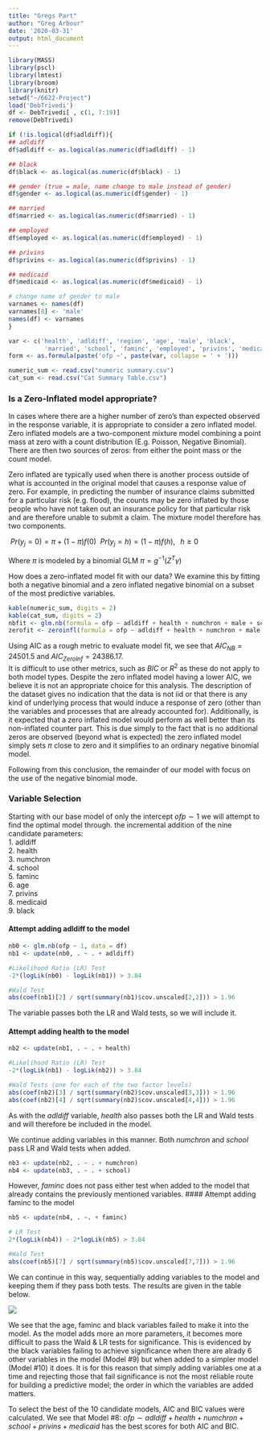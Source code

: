 ```yaml
---
title: "Gregs Part"
author: "Greg Arbour"
date: '2020-03-31'
output: html_document
---
```


```r
library(MASS)
library(pscl)
library(lmtest)
library(broom)
library(knitr)
setwd("~/6622-Project")
load('DebTrivedi')
df <- DebTrivedi[ , c(1, 7:19)]
remove(DebTrivedi)

if (!is.logical(df$adldiff)){
## adldiff
df$adldiff <- as.logical(as.numeric(df$adldiff) - 1)

## black
df$black <- as.logical(as.numeric(df$black) - 1)

## gender (true = male, name change to male instead of gender)
df$gender <- as.logical(as.numeric(df$gender) - 1)

## married
df$married <- as.logical(as.numeric(df$married) - 1)

## employed 
df$employed <- as.logical(as.numeric(df$employed) - 1)

## privins 
df$privins <- as.logical(as.numeric(df$privins) - 1)

## medicaid 
df$medicaid <- as.logical(as.numeric(df$medicaid) - 1)

# change name of gender to male
varnames <- names(df)
varnames[8] <- 'male'
names(df) <- varnames
}

var <- c('health', 'adldiff', 'region', 'age', 'male', 'black', 
          'married', 'school', 'faminc', 'employed', 'privins', 'medicaid')
form <- as.formula(paste('ofp ~', paste(var, collapse = ' + ')))

numeric_sum <- read.csv("numeric summary.csv")
cat_sum <- read.csv("Cat Summary Table.csv")
```

### Is a Zero-Inflated model appropriate?
In cases where there are a higher number of zero's than expected observed in the response variable, it is appropriate to consider a zero inflated model. Zero inflated models are a two-component mixture model combining a point mass at zero with a count distribution (E.g. Poisson, Negative Binomial). There are then two sources of zeros: from either the point mass or the count model. 

Zero inflated are typically used when there is another process outside of what is accounted in the original model that causes a response value of zero.
For example, in predicting the number of insurance claims submitted for a particular risk (e.g. flood), the counts may be zero inflated by those people who have not taken out an insurance policy for that particular risk and are therefore unable to submit a claim. The mixture model therefore has two components.

$\ Pr(y_{j} = 0) = \pi + (1-\pi)f(0)$
$\ Pr(y_{j} = h) = (1-\pi)f(h), \;\;\;h \ge 0$

Where $\pi$ is modeled by a binomial GLM $\pi = g^{-1}(Z^{T}\gamma)$

How does a zero-inflated model fit with our data? We examine this by fitting both a negative binomial and a zero inflated negative binomial on a subset of the most predictive variables.

```r
kable(numeric_sum, digits = 2)
kable(cat_sum, digits = 2)
nbfit <- glm.nb(formula = ofp ~ adldiff + health + numchron + male + school, data = df)
zerofit <- zeroinfl(formula = ofp ~ adldiff + health + numchron + male + school , data = df, dist = 'negbin')

```
Using AIC as a rough metric to evaluate model fit, we see that $AIC_{NB} = 24501.5$ and $AIC_{Zero Inf} =24386.17$.  
It is difficult to use other metrics, such as  $BIC$ or $R^2$ as these do not apply to both model types. Despite the zero inflated model having a lower AIC, we believe it is not an appropriate choice for this analysis. The description of the dataset gives no indication that the data is not iid or that there is any kind of underlying process that would induce a response of zero (other than the variables and processes that are already accounted for). Additionally, is it expected that a zero inflated model would perform as well better than its non-inflated counter part. This is due simply to the fact that is no additional zeros are observed (beyond what is expected) the zero inflated model simply sets $\pi$ close to zero and it simplifies to an ordinary negative binomial model.

Following from this conclusion, the remainder of our model with focus on the use of the negative binomial mode.

### Variable Selection 
Starting with our base model of only the intercept $ofp \sim 1$ we will attempt to find the optimal model through. the incremental addition of the nine candidate parameters:  
1. adldiff  
2. health  
3. numchron  
4. school  
5. faminc  
6. age  
7. privins  
8. medicaid  
9. black  


#### Attempt adding adldiff to the model
```r
nb0 <- glm.nb(ofp ~ 1, data = df)
nb1 <- update(nb0, . ~ . + adldiff)

#Likelihood Ratio (LR) Test
-2*(logLik(nb0) - logLik(nb1)) > 3.84

#Wald Test
abs(coef(nb1)[2] / sqrt(summary(nb1)$cov.unscaled[2,2])) > 1.96
```
The variable passes both the LR and Wald tests, so we will include it.

#### Attempt adding health to the model
```r
nb2 <- update(nb1, . ~ . + health)

#Likelihood Ratio (LR) Test
-2*(logLik(nb1) - logLik(nb2)) > 3.84

#Wald Tests (one for each of the two factor levels)
abs(coef(nb2)[3] / sqrt(summary(nb2)$cov.unscaled[3,3])) > 1.96
abs(coef(nb2)[4] / sqrt(summary(nb2)$cov.unscaled[4,4])) > 1.96
```
As with the $adldiff$ variable, $health$ also passes both the LR and Wald tests and will therefore be included in the model.

We continue adding variables in this manner. Both $numchron$ and $school$ pass LR and Wald tests when added.
```r
nb3 <- update(nb2, . ~ . + numchron)
nb4 <- update(nb3, . ~ . + school)
```
However, $faminc$ does not pass either test when added to the model that already contains the previously mentioned variables.
#### Attempt adding faminc to the model
```r
nb5 <- update(nb4, . ~. + faminc)

# LR Test
2*(logLik(nb4)) - 2*logLik(nb5) > 3.84

#Wald Test
abs(coef(nb5)[7] / sqrt(summary(nb5)$cov.unscaled[7,7])) > 1.96
```
We can continue in this way, sequentially adding variables to the model and keeping them if they pass both tests. The results are given in the table below.

![](table.png)

We see that the age, faminc and black variables failed to make it into the model. As the model adds more an more parameters, it becomes more difficult to pass the Wald & LR tests for significance. This is evidenced by the black variables failing to achieve significance when there are alrady 6 other variables in the model (Model #9) but when added to a simpler model (Model #10) it does. It is for this reason that simply adding variables one at a time and rejecting those that fail significance is not the most reliable route for building a predictive model; the order in which the variables are added matters.

To select the best of the 10 candidate models, AIC and BIC values were calculated. We see that Model #8: $ofp \sim adldiff + health + numchron + school + privins + medicaid$ has the best scores for both AIC and BIC. 

